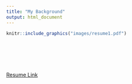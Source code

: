 ```yaml
---
title: "My Background"
output: html_document
---
```



```r
knitr::include_graphics("images/resume1.pdf")
```

<br><br><br><br>

[Resume Link](https://www.canva.com/design/DAEfneBAdFI/HBajED2uyuB4Gs1C3AR39w/view?utm_content=DAEfneBAdFI&utm_campaign=designshare&utm_medium=link&utm_source=sharebutton)